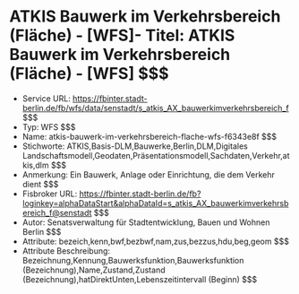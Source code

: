 # ATKIS Bauwerk im Verkehrsbereich (Fläche) - [WFS]- Titel: ATKIS Bauwerk im Verkehrsbereich (Fläche) - [WFS] $$$
- Service URL: https://fbinter.stadt-berlin.de/fb/wfs/data/senstadt/s_atkis_AX_bauwerkimverkehrsbereich_f $$$
- Typ: WFS $$$
- Name: atkis-bauwerk-im-verkehrsbereich-flache-wfs-f6343e8f $$$
- Stichworte: ATKIS,Basis-DLM,Bauwerke,Berlin,DLM,Digitales Landschaftsmodell,Geodaten,Präsentationsmodell,Sachdaten,Verkehr,atkis,dlm $$$
- Anmerkung: Ein Bauwerk, Anlage oder Einrichtung, die dem Verkehr dient $$$
- Fisbroker URL: https://fbinter.stadt-berlin.de/fb?loginkey=alphaDataStart&alphaDataId=s_atkis_AX_bauwerkimverkehrsbereich_f@senstadt $$$
- Autor: Senatsverwaltung für Stadtentwicklung, Bauen und Wohnen Berlin $$$
- Attribute: bezeich,kenn,bwf,bezbwf,nam,zus,bezzus,hdu,beg,geom $$$
- Attribute Beschreibung: Bezeichnung,Kennung,Bauwerksfunktion,Bauwerksfunktion (Bezeichnung),Name,Zustand,Zustand (Bezeichnung),hatDirektUnten,Lebenszeitintervall (Beginn) $$$
